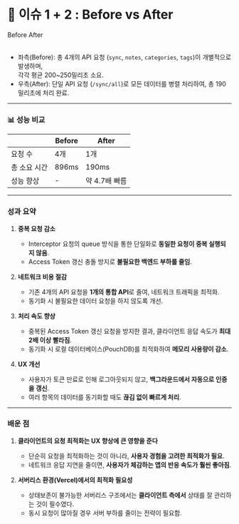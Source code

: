 
# 🚀 이슈 1 + 2 : Before vs After

  <div className="flex mt-6 gap-3">
     <Card>
       <CardContent className="mt-5">
          <DocsImage src={beforeGif}  alt="before"/>
       </CardContent>
       <CardFooter className="flex justify-center pb-1 -mt-4">
         <span className="text-lg font-bold text-rose-500">
          Before
         </span>
       </CardFooter>
     </Card>
     <Card>
       <CardContent className="mt-5">
          <DocsImage src={afterGif}  alt="after"/>
       </CardContent>
       <CardFooter className="flex justify-center pb-1 -mt-4">
         <span className="text-lg font-bold text-blue-500">
         After
         </span>
       </CardFooter>
     </Card>
  </div>
   <br/>

   - 좌측(Before): 총 4개의 API 요청 (`sync`, `notes`, `categories`, `tags`)이 개별적으로 발생하며, <br/>
      각각 평균 200~250밀리초 소요.
   - 우측(After): 단일 API 요청 (`/sync/all`)로 모든 데이터를 병렬 처리하여, 총 190밀리초에 처리 완료.

  ---

  ### 📊 성능 비교

  |  | **Before** | **After** |
  | --- | --- | --- |
  | 요청 수 | 4개 | 1개 |
  | 총 소요 시간 | 896ms | 190ms |
  | 성능 향상 | - | 약 4.7배 빠름 |

  ---

  ### 성과 요약

1. **중복 요청 감소**
    - Interceptor 요청의 queue 방식을 통한 단일화로 **동일한 요청이 중복 실행되지 않음**.
    - Access Token 갱신 충돌 방지로 **불필요한 백엔드 부하를 줄임**.

2. **네트워크 비용 절감**
    - 기존 4개의 API 요청을 **1개의 통합 API**로 줄여, 네트워크 트래픽을 최적화.
    - 동기화 시 불필요한 데이터 요청을 하지 않도록 개선.

3. **처리 속도 향상**
    - 중복된 Access Token 갱신 요청을 방지한 결과, 클라이언트 응답 속도가 **최대 2배 이상 빨라짐**.
    - 동기화 시 로컬 데이터베이스(PouchDB)를 최적화하여 **메모리 사용량이 감소**.

4. **UX 개선**
    - 사용자가 토큰 만료로 인해 로그아웃되지 않고, **백그라운드에서 자동으로 인증을 갱신**.
    - 여러 항목의 데이터를 동기화할 때도 **끊김 없이 빠르게 처리**.

  ---

  ###  배운 점

1. **클라이언트의 요청 최적화는 UX 향상에 큰 영향을 준다**
    - 단순히 요청을 최적화하는 것이 아니라, **사용자 경험을 고려한 최적화가 필요**.
    - 네트워크 응답 지연을 줄이면, **사용자가 체감하는 앱의 반응 속도가 훨씬 좋아짐**.

2. **서버리스 환경(Vercel)에서의 최적화 필요성**
    - 상태보존이 불가능한 서버리스 구조에서는 **클라이언트 측에서** 상태를 잘 관리하는 것이 필수였다.
    - 동시 요청이 많아질 경우 서버 부하를 줄이는 전략이 필요함.